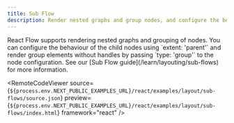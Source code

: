 ```yaml
---
title: Sub Flow
description: Render nested graphs and group nodes, and configure the behavior of child nodes
---
```



<ExampleLayout>
React Flow supports rendering nested graphs and grouping of nodes. You can configure the behaviour of the child nodes using `extent: 'parent'` and render group elements without handles by passing `type: 'group'` to the node configuration. See our [Sub Flow guide](/learn/layouting/sub-flows) for more information.

<RemoteCodeViewer
  source={`${process.env.NEXT_PUBLIC_EXAMPLES_URL}/react/examples/layout/sub-flows/source.json`}
  preview={`${process.env.NEXT_PUBLIC_EXAMPLES_URL}/react/examples/layout/sub-flows/index.html`}
  framework="react"
/>

</ExampleLayout>
